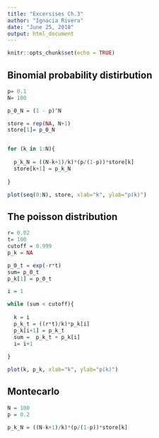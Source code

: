```yaml
---
title: "Excersises Ch.3"
author: "Ignacia Rivera"
date: "June 25, 2018"
output: html_document
---
```


```r
knitr::opts_chunk$set(echo = TRUE)
```

## Binomial probability distirbution 

```r

p= 0.1
N= 100

p_0_N = (1 - p)^N

store = rep(NA, N+1)
store[1]= p_0_N


for (k in 1:N){
  
  p_k_N = ((N-k+1)/k)*(p/(1-p))*store[k]
  store[k+1] = p_k_N
  
}

plot(seq(0:N), store, xlab="k", ylab="p(k)")
```

## The poisson distribution

```r

r= 0.02
t= 100
cutoff = 0.999
p_k = NA

p_0_t = exp(-r*t)
sum= p_0_t
p_k[1] = p_0_t

i = 1

while (sum < cutoff){
  
  k = i
  p_k_t = ((r*t)/k)*p_k[i]
  p_k[i+1] = p_k_t 
  sum =  p_k_t + p_k[i]
  i= i+1
  
}

plot(k, p_k, xlab="k", ylab="p(k)")
```

## Montecarlo

```r

N = 100
p = 0.2

p_k_N = ((N-k+1)/k)*(p/(1-p))*store[k]
```